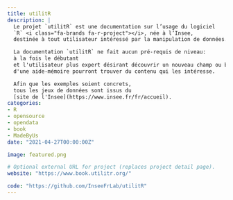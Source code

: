 ```yaml
---
title: utilitR
description: |
  Le projet `utilitR` est une documentation sur l’usage du logiciel
  `R` <i class="fa-brands fa-r-project"></i>, née à l’Insee,
  destinée à tout utilisateur intéressé par la manipulation de données.

  La documentation `utilitR` ne fait aucun pré-requis de niveau: 
  à la fois le débutant
  et l'utilisateur plus expert désirant découvrir un nouveau champ ou bénéficier
  d'une aide-mémoire pourront trouver du contenu qui les intéresse.

  Afin que les exemples soient concrets,
  tous les jeux de données sont issus du 
  [site de l'Insee](https://www.insee.fr/fr/accueil).
categories:
- R
- opensource
- opendata
- book
- MadeByUs
date: "2021-04-27T00:00:00Z"

image: featured.png

# Optional external URL for project (replaces project detail page).
website: "https://www.book.utilitr.org/"

code: "https://github.com/InseeFrLab/utilitR"
---
```


